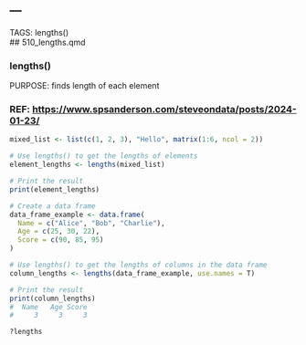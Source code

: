 ---
---

TAGS:   lengths()  
## 510_lengths.qmd

### lengths()
PURPOSE:	finds length of each element

### REF:  <https://www.spsanderson.com/steveondata/posts/2024-01-23/>
```r
mixed_list <- list(c(1, 2, 3), "Hello", matrix(1:6, ncol = 2))

# Use lengths() to get the lengths of elements
element_lengths <- lengths(mixed_list)

# Print the result
print(element_lengths)
```
```r
# Create a data frame
data_frame_example <- data.frame(
  Name = c("Alice", "Bob", "Charlie"),
  Age = c(25, 30, 22),
  Score = c(90, 85, 95)
)

# Use lengths() to get the lengths of columns in the data frame
column_lengths <- lengths(data_frame_example, use.names = T)

# Print the result
print(column_lengths)
#  Name   Age Score
#     3     3     3
```

```r
?lengths
```

